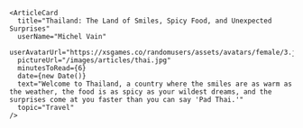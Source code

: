 ```tsx
<ArticleCard
  title="Thailand: The Land of Smiles, Spicy Food, and Unexpected Surprises"
  userName="Michel Vain"
  userAvatarUrl="https://xsgames.co/randomusers/assets/avatars/female/3.jpg"
  pictureUrl="/images/articles/thai.jpg"
  minutesToRead={6}
  date={new Date()}
  text="Welcome to Thailand, a country where the smiles are as warm as the weather, the food is as spicy as your wildest dreams, and the surprises come at you faster than you can say 'Pad Thai.'"
  topic="Travel"
/>
```
